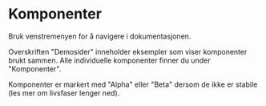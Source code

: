 

<HideToc />

# Komponenter

Bruk venstremenyen for å navigere i dokumentasjonen.

Overskriften "Demosider" inneholder eksempler som viser komponenter brukt sammen. Alle individuelle komponenter finner du under "Komponenter".

Komponenter er markert med "Alpha" eller "Beta" dersom de ikke er stabile (les mer om livsfaser lenger ned).

<Unstyled>
  <ComponentResourceLink />
</Unstyled>

<IncludeMarkdown markdown={README} sectionId="livsfaser-for-en-komponent" />

<IncludeMarkdown markdown={README} sectionId="hva-tester-vi" />
